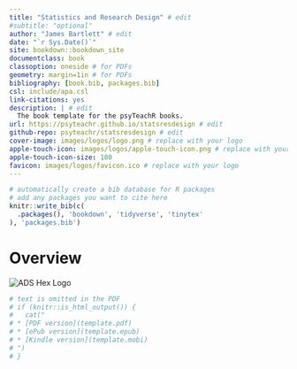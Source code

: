 ```yaml
--- 
title: "Statistics and Research Design" # edit
#subtitle: "optional" 
author: "James Bartlett" # edit
date: "`r Sys.Date()`"
site: bookdown::bookdown_site
documentclass: book
classoption: oneside # for PDFs
geometry: margin=1in # for PDFs
bibliography: [book.bib, packages.bib]
csl: include/apa.csl
link-citations: yes
description: | # edit
  The book template for the psyTeachR books.
url: https://psyteachr.github.io/statsresdesign # edit
github-repo: psyteachr/statsresdesign # edit
cover-image: images/logos/logo.png # replace with your logo
apple-touch-icon: images/logos/apple-touch-icon.png # replace with your logo
apple-touch-icon-size: 180
favicon: images/logos/favicon.ico # replace with your logo
---
```


```r
# automatically create a bib database for R packages
# add any packages you want to cite here
knitr::write_bib(c(
  .packages(), 'bookdown', 'tidyverse', 'tinytex'
), 'packages.bib')

```

# Overview {-}

<div class="small_right"><img src="images/logos/logo.png" 
     alt="ADS Hex Logo" /></div>


```r
# text is omitted in the PDF
# if (knitr::is_html_output()) {
#   cat("
# * [PDF version](template.pdf)
# * [ePub version](template.epub)
# * [Kindle version](template.mobi)
# ")
# }
```


